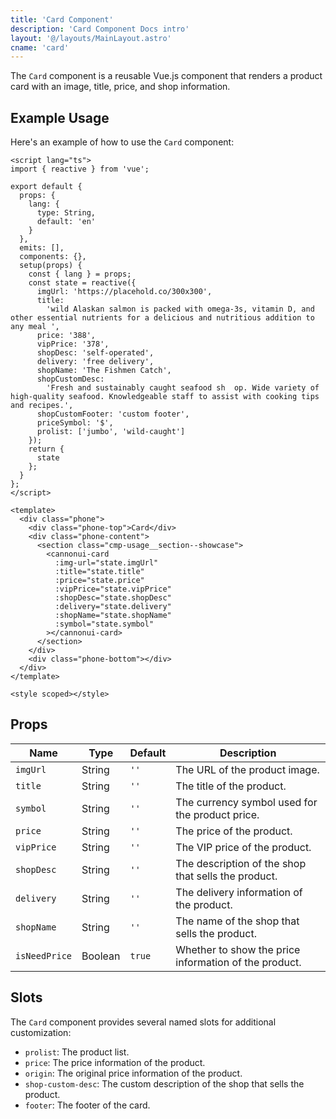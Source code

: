```yaml
---
title: 'Card Component'
description: 'Card Component Docs intro'
layout: '@/layouts/MainLayout.astro'
cname: 'card'
---
```



The `Card` component is a reusable Vue.js component that renders a product card with an image, title, price, and shop information.

## Example Usage

<CardVue client:visible />

Here's an example of how to use the `Card` component:

```vue
<script lang="ts">
import { reactive } from 'vue';

export default {
  props: {
    lang: {
      type: String,
      default: 'en'
    }
  },
  emits: [],
  components: {},
  setup(props) {
    const { lang } = props;
    const state = reactive({
      imgUrl: 'https://placehold.co/300x300',
      title:
        'wild Alaskan salmon is packed with omega-3s, vitamin D, and other essential nutrients for a delicious and nutritious addition to any meal ',
      price: '388',
      vipPrice: '378',
      shopDesc: 'self-operated',
      delivery: 'free delivery',
      shopName: 'The Fishmen Catch',
      shopCustomDesc:
        'Fresh and sustainably caught seafood sh  op. Wide variety of high-quality seafood. Knowledgeable staff to assist with cooking tips and recipes.',
      shopCustomFooter: 'custom footer',
      priceSymbol: '$',
      prolist: ['jumbo', 'wild-caught']
    });
    return {
      state
    };
  }
};
</script>

<template>
  <div class="phone">
    <div class="phone-top">Card</div>
    <div class="phone-content">
      <section class="cmp-usage__section--showcase">
        <cannonui-card
          :img-url="state.imgUrl"
          :title="state.title"
          :price="state.price"
          :vipPrice="state.vipPrice"
          :shopDesc="state.shopDesc"
          :delivery="state.delivery"
          :shopName="state.shopName"
          :symbol="state.symbol"
        ></cannonui-card>
      </section>
    </div>
    <div class="phone-bottom"></div>
  </div>
</template>

<style scoped></style>
```

## Props

| Name          | Type    | Default | Description                                           |
| ------------- | ------- | ------- | ----------------------------------------------------- |
| `imgUrl`      | String  | `''`    | The URL of the product image.                         |
| `title`       | String  | `''`    | The title of the product.                             |
| `symbol`      | String  | `''`    | The currency symbol used for the product price.       |
| `price`       | String  | `''`    | The price of the product.                             |
| `vipPrice`    | String  | `''`    | The VIP price of the product.                         |
| `shopDesc`    | String  | `''`    | The description of the shop that sells the product.   |
| `delivery`    | String  | `''`    | The delivery information of the product.              |
| `shopName`    | String  | `''`    | The name of the shop that sells the product.          |
| `isNeedPrice` | Boolean | `true`  | Whether to show the price information of the product. |

## Slots

The `Card` component provides several named slots for additional customization:

- `prolist`: The product list.
- `price`: The price information of the product.
- `origin`: The original price information of the product.
- `shop-custom-desc`: The custom description of the shop that sells the product.
- `footer`: The footer of the card.
